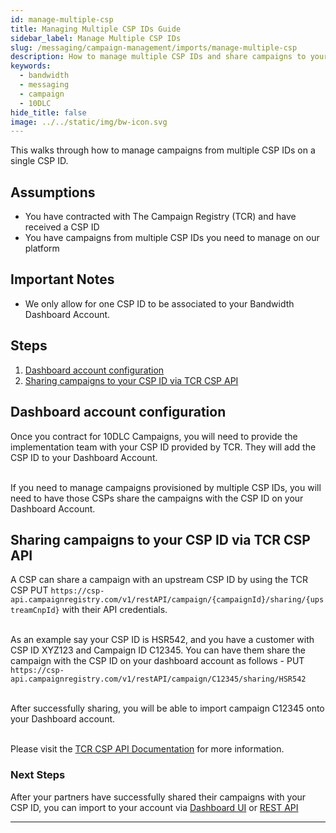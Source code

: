 ```yaml
---
id: manage-multiple-csp
title: Managing Multiple CSP IDs Guide
sidebar_label: Manage Multiple CSP IDs
slug: /messaging/campaign-management/imports/manage-multiple-csp
description: How to manage multiple CSP IDs and share campaigns to your CSP ID
keywords:
  - bandwidth
  - messaging
  - campaign
  - 10DLC
hide_title: false
image: ../../static/img/bw-icon.svg
---
```


This walks through how to manage campaigns from multiple CSP IDs on a single CSP ID.

## Assumptions

* You have contracted with The Campaign Registry (TCR) and have received a CSP ID <br/>
* You have campaigns from multiple CSP IDs you need to manage on our platform

## Important Notes

* We only allow for one CSP ID to be associated to your Bandwidth Dashboard Account.

## Steps

1. [Dashboard account configuration](#dashboard-account-configuration)
2. [Sharing campaigns to your CSP ID via TCR CSP API](#sharing-campaigns-to-your-csp-id-via-tcr-csp-api)

## Dashboard account configuration
Once you contract for 10DLC Campaigns, you will need to provide the implementation team with your CSP ID provided by TCR. They will add the CSP ID to your Dashboard Account. <br/> <br/>

If you need to manage campaigns provisioned by multiple CSP IDs, you will need to have those CSPs share the campaigns with the CSP ID on your Dashboard Account.

## Sharing campaigns to your CSP ID via TCR CSP API
A CSP can share a campaign with an upstream CSP ID by using the TCR CSP PUT `https://csp-api.campaignregistry.com/v1/restAPI/campaign/{campaignId}/sharing/{upstreamCnpId}` with their API credentials. <br/><br/>

As an example say your CSP ID is HSR542, and you have a customer with CSP ID XYZ123 and Campaign ID C12345. You can have them share the campaign with the CSP ID on your dashboard account as follows - PUT `https://csp-api.campaignregistry.com/v1/restAPI/campaign/C12345/sharing/HSR542` <br/><br/>

After successfully sharing, you will be able to import campaign C12345 onto your Dashboard account. <br/><br/>

Please visit the [TCR CSP API Documentation](https://csp-api.campaignregistry.com/v1/restAPI) for more information.

### Next Steps
After your partners have successfully shared their campaigns with your CSP ID, you can import to your account via [Dashboard UI](../imports-ui) or [REST API](../imports-api)

---
